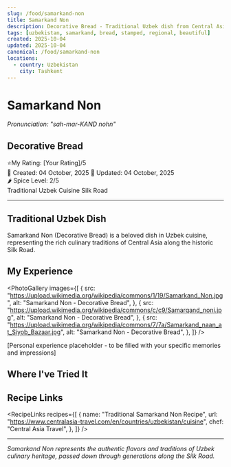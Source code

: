 ```yaml
---
slug: /food/samarkand-non
title: Samarkand Non
description: Decorative Bread - Traditional Uzbek dish from Central Asia
tags: [uzbekistan, samarkand, bread, stamped, regional, beautiful]
created: 2025-10-04
updated: 2025-10-04
canonical: /food/samarkand-non
locations:
  - country: Uzbekistan
    city: Tashkent
---
```



# Samarkand Non

_Pronunciation: "sah-mar-KAND nohn"_

## Decorative Bread

<div className="food-rating">
  <span className="star">⭐</span>My Rating: [Your Rating]/5
</div>

<div className="food-metadata">
  <span className="food-date">📅 Created: 04 October, 2025</span>
  <span className="food-date">🔄 Updated: 04 October, 2025</span>
</div>

<div className="spice-level">🌶️ Spice Level: 2/5</div>

<div className="food-tags">
  <span className="food-tag">Traditional</span>
  <span className="food-tag">Uzbek Cuisine</span>
  <span className="food-tag">Silk Road</span>
</div>

---

## Traditional Uzbek Dish

Samarkand Non (Decorative Bread) is a beloved dish in Uzbek cuisine, representing the rich culinary traditions of Central Asia along the historic Silk Road.

## My Experience

<PhotoGallery
  images={[
    {
      src: "https://upload.wikimedia.org/wikipedia/commons/1/19/Samarkand_Non.jpg",
      alt: "Samarkand Non - Decorative Bread",
    },
    {
      src: "https://upload.wikimedia.org/wikipedia/commons/c/c9/Samarqand_noni.jpg",
      alt: "Samarkand Non - Decorative Bread",
    },
    {
      src: "https://upload.wikimedia.org/wikipedia/commons/7/7a/Samarkand_naan_at_Siyob_Bazaar.jpg",
      alt: "Samarkand Non - Decorative Bread",
    },
  ]}
/>

[Personal experience placeholder - to be filled with your specific memories and impressions]

## Where I've Tried It

<MapEmbed
  location="Tashkent, Uzbekistan"
  description="Traditional preparation across Uzbekistan"
/>

## Recipe Links

<RecipeLinks
  recipes={[
    {
      name: "Traditional Samarkand Non Recipe",
      url: "https://www.centralasia-travel.com/en/countries/uzbekistan/cuisine",
      chef: "Central Asia Travel",
    },
  ]}
/>

---

_Samarkand Non represents the authentic flavors and traditions of Uzbek culinary heritage, passed down through generations along the Silk Road._
